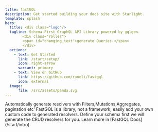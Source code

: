 ```yaml
---
title: fastGQL
description: Get started building your docs site with Starlight.
template: splash
hero:
  title: <div class="logo"/>
  tagline: Schema-First GraphQL API Library powered by gqlgen.
        <div class="roller">
        <span id="changing_text">generate Queries.</span>
        </div>
  actions:
    - text: Get Started
      link: /start/setup/
      icon: right-arrow
      variant: primary
    - text: View on GitHub
      link: https://github.com/roneli/fastgql
      icon: external
  image:
      file: /src/assets/panda.svg
---
```




<CardGrid stagger>
	<Card title="Auto Generate" icon="rocket" class="">
		Automatically generate resolvers with Filters,Mutations,Aggregates, pagination etc'
	</Card>
	<Card title="Extend & Modify" icon="puzzle">
		FastGQL is a library, not a framework, easily add your own custom code to generated resolvers.
	</Card>
	<Card title="Schema First Design" icon="pencil">
		Define your schema first we will generate the CRUD resolvers for you.
	</Card>
	<Card title="Read More" icon="open-book">
		Learn more in [FastGQL Docs](/start/intro).
	</Card>
</CardGrid>
